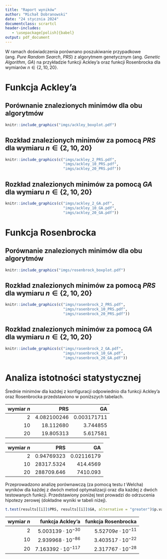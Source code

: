 ```yaml
---
title: "Raport wyników"
author: "Michał Dobranowski"
date: "24 stycznia 2024"
documentclass: scrartcl
header-includes:
   - \usepackage[polish]{babel}
output: pdf_document
---
```


W ramach doświadczenia porównano poszukiwanie przypadkowe (ang.\ *Pure Random Search*, *PRS*) z algorytmem genetycznym (ang.\ *Genetic Algorithm*, *GA*) na przykładzie funkcji Ackley'a oraz funkcji Rosenbrocka dla wymiarów $n \in \{2, 10, 20\}$.

# Funkcja Ackley'a

## Porównanie znalezionych minimów dla obu algorytmów

```r
knitr::include_graphics("imgs/ackley_boxplot.pdf")
```

## Rozkład znalezionych minimów za pomocą *PRS* dla wymiaru $n \in \{2, 10, 20\}$

```r
knitr::include_graphics(c("imgs/ackley_2_PRS.pdf",
                          "imgs/ackley_10_PRS.pdf",
                          "imgs/ackley_20_PRS.pdf"))
```

## Rozkład znalezionych minimów za pomocą *GA* dla wymiaru $n \in \{2, 10, 20\}$

```r
knitr::include_graphics(c("imgs/ackley_2_GA.pdf",
                          "imgs/ackley_10_GA.pdf",
                          "imgs/ackley_20_GA.pdf"))
```

# Funkcja Rosenbrocka

## Porównanie znalezionych minimów dla obu algorytmów

```r
knitr::include_graphics("imgs/rosenbrock_boxplot.pdf")
```

## Rozkład znalezionych minimów za pomocą *PRS* dla wymiaru $n \in \{2, 10, 20\}$

```r
knitr::include_graphics(c("imgs/rasenbrock_2_PRS.pdf",
                          "imgs/rasenbrock_10_PRS.pdf",
                          "imgs/rasenbrock_20_PRS.pdf"))
```

## Rozkład znalezionych minimów za pomocą *GA* dla wymiaru $n \in \{2, 10, 20\}$

```r
knitr::include_graphics(c("imgs/rasenbrock_2_GA.pdf",
                          "imgs/rasenbrock_10_GA.pdf",
                          "imgs/rasenbrock_20_GA.pdf"))
```

# Analiza istotności statystycznej

Średnie minimów dla każdej z konfiguracji odpowiednio dla funkcji Ackley'a oraz Rosenbrocka przedstawiono w poniższych tabelach.

| wymiar $n$ | PRS | GA |
| ---:| ---: | ---: |
|  2 | 4.082100246 | 0.003171711 |
| 10 | 18.112680 | 3.744855 |
| 20 | 19.805313 | 5.617581 |

| wymiar $n$ | PRS | GA |
| ---:| ---: | ---: |
|  2 | 0.94769323 | 0.02116179 |
| 10 | 28317.5324 | 414.4569 |
| 20 | 288709.646 | 7410.093 |

Przeprowadzono analizę porównawczą (za pomocą testu $t$ Welcha) wyników dla każdej z\ dwóch metod optymalizacji oraz dla każdej z dwóch testowanych funkcji. Przedstawiony poniżej test prowadzi do odrzucenia hipotezy zerowej (dokładne wyniki w tabeli niżej).

```r
t.test(results[[i]]$PRS, results[[i]]$GA, alternative = "greater")$p.value
```

| wymiar $n$ | funkcja Ackley'a | funkcja Rosenbrocka |
| ---:| ---: | ---: |
|  2 | $5.003139 \cdot 10^{-30}$ | $5.52709e \cdot 10^{-11}$ |
| 10 | $2.939968 \cdot 10^{-86}$ | $3.403517 \cdot 10^{-22}$ |
| 20 | $7.163392 \cdot 10^{-117}$ | $2.317767 \cdot 10^{-28}$ |

